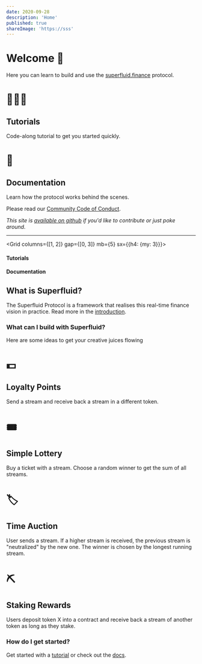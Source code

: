 ```yaml
---
date: 2020-09-28
description: 'Home'
published: true
shareImage: 'https://sss'
---
```


# Welcome 👋

Here you can learn to build and use the [superfluid.finance](https://superfluid.finance) protocol.

<Grid columns={1}  gap={0} mb="5">
<Card href="/tutorials" variant="primary" >

# 👩🏼‍🏫

<div>

## Tutorials

Code-along tutorial to get you started quickly.

</div>
</Card>

<Card href="/docs" variant="primary">

# ‍📖

<div>

## Documentation

Learn how the protocol works behind the scenes.

</div>
</Card>
</Grid>

Please read our [Community Code of Conduct](/code-of-conduct/).

_This site is [available on github](https://github.com/superfluid-finance/superfluid-protocol-docs) if you'd like to contribute or just poke around._

---

<Grid columns={[1, 2]} gap={[0, 3]} mb={5}  sx={{h4: {my: 3}}}>
<div>

#### Tutorials

<Card
href="/tutorials/gorli-fork"
children="Using the sf.js library"
variant="secondary"
/>
</div>
<div>

#### Documentation

<Card
href="/docs/introduction"
children="Intro to Superfluid"
variant="secondary"
/>
<Card
href="/code-of-conduct"
children="⭐ Community Code of Conduct"
variant="secondary"
/>
</div>
</Grid>

## What is Superfluid?

The Superfluid Protocol is a framework that realises this real-time finance vision in practice. Read more in the [introduction](/docs/introduction).

### What can I build with Superfluid?

Here are some ideas to get your creative juices flowing

<Grid gap={0} columns={2}>

<Card variant="primary" >

# 💵
<div>

## Loyalty Points
Send a stream and receive back a stream in a different token.
</div>
</Card>

<Card variant="primary" >

# 🎟
<div>

## Simple Lottery
Buy a ticket with a stream. Choose a random winner to get the sum of all streams.
</div>
</Card>

<Card variant="primary" >

# 🏷
<div>

## Time Auction
User sends a stream. If a higher stream is received, the previous stream is "neutralized" by the new one. The winner is chosen by the longest running stream.
</div>
</Card>

<Card variant="primary" >

# ⛏
<div>

## Staking Rewards
Users deposit token X into a contract and receive back a stream of another token as long as they stake.
</div>
</Card>
</Grid>

### How do I get started?

Get started with a [tutorial](/tutorials) or check out the [docs](/getting-started).
